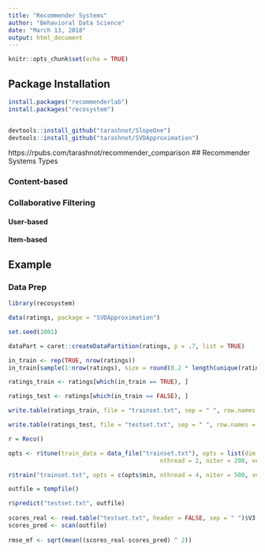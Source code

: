 ```yaml
---
title: "Recommender Systems"
author: "Behavioral Data Science"
date: "March 13, 2018"
output: html_document
---
```


```r
knitr::opts_chunk$set(echo = TRUE)
```

## Package Installation

```r
install.packages("recommenderlab")
install.packages("recosystem")


devtools::install_github("tarashnot/SlopeOne")
devtools::install_github("tarashnot/SVDApproximation")
```


https://rpubs.com/tarashnot/recommender_comparison
## Recommender Systems Types

### Content-based

### Collaborative Filtering

#### User-based

#### Item-based

## Example

### Data Prep

```r
library(recosystem)

data(ratings, package = "SVDApproximation")

set.seed(1001)

dataPart = caret::createDataPartition(ratings, p = .7, list = TRUE)

in_train <- rep(TRUE, nrow(ratings))
in_train[sample(1:nrow(ratings), size = round(0.2 * length(unique(ratings$user)), 0) * 5)] <- FALSE

ratings_train <- ratings[which(in_train == TRUE), ]

ratings_test <- ratings[which(in_train == FALSE), ]

write.table(ratings_train, file = "trainset.txt", sep = " ", row.names = FALSE, col.names = FALSE)

write.table(ratings_test, file = "testset.txt", sep = " ", row.names = FALSE, col.names = FALSE)

r = Reco()

opts <- r$tune(train_data = data_file("trainset.txt"), opts = list(dim = c(1:20), lrate = c(0.05),
                                           nthread = 2, niter = 200, verbose = FALSE))

r$train("trainset.txt", opts = c(opts$min, nthread = 4, niter = 500, verbose = FALSE))

outfile = tempfile()

r$predict("testset.txt", outfile)
  
scores_real <- read.table("testset.txt", header = FALSE, sep = " ")$V3
scores_pred <- scan(outfile)
  
rmse_mf <- sqrt(mean((scores_real-scores_pred) ^ 2))
```

